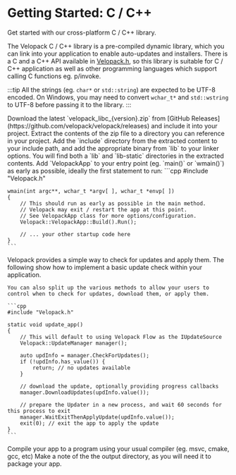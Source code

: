 

# Getting Started: C / C++

<AppliesTo all />
Get started with our cross-platform C / C++ library.

The Velopack C / C++ library is a pre-compiled dynamic library, which you can link into your application to enable auto-updates and installers.
There is a C and a C++ API available in [Velopack.h](https://github.com/velopack/velopack/blob/develop/src/lib-cpp/include/Velopack.h),
so this library is suitable for C / C++ application as well as other programming languages which support calling C functions eg. p/invoke. 

:::tip
All the strings (eg. `char*` or `std::string`) are expected to be UTF-8 encoded. 
On Windows, you may need to convert `wchar_t*` and `std::wstring` to UTF-8 before passing it to the library.
:::

<FancyStep step={1}>
    Download the latest `velopack_libc_{version}.zip` from [GitHub Releases](https://github.com/velopack/velopack/releases) and include it into your project.
    Extract the contents of the zip file to a directory you can reference in your project.
</FancyStep>

<FancyStep step={2}>
    Add the `include` directory from the extracted content to your include path, and add the appropriate binary from `lib` to your linker options.
    You will find both a `lib` and `lib-static` directories in the extracted contents.
</FancyStep>


<FancyStep step={3}>
    Add `VelopackApp` to your entry point (eg. `main()` or `wmain()`) as early as possible, ideally the first statement to run:
    ```cpp
    #include "Velopack.h"

    wmain(int argc**, wchar_t *argv[ ], wchar_t *envp[ ])
    {
        // This should run as early as possible in the main method.
        // Velopack may exit / restart the app at this point. 
        // See VelopackApp class for more options/configuration.
        Velopack::VelopackApp::Build().Run();

        // ... your other startup code here
    }
    ```
</FancyStep>

<FancyStep step={4}>
    Velopack provides a simple way to check for updates and apply them. 
    The following show how to implement a basic update check within your application. 
    
    You can also split up the various methods to allow your users to control when to check for updates, download them, or apply them.

    ```cpp
    #include "Velopack.h"

    static void update_app()
    {
        // This will default to using Velopack Flow as the IUpdateSource
        Velopack::UpdateManager manager();

        auto updInfo = manager.CheckForUpdates();
        if (!updInfo.has_value()) {
            return; // no updates available
        }

        // download the update, optionally providing progress callbacks
        manager.DownloadUpdates(updInfo.value());

        // prepare the Updater in a new process, and wait 60 seconds for this process to exit
        manager.WaitExitThenApplyUpdate(updInfo.value());
        exit(0); // exit the app to apply the update
    }
    ```
</FancyStep>

<FancyStep step={5}>
    Compile your app to a program using your usual compiler (eg. msvc, cmake, gcc, etc)
    Make a note of the the output directory, as you will need it to package your app.
</FancyStep>

<FancyStep step={6}>
    <InstallVpk />
</FancyStep>

<FancyStep step={7} noline={true}>
    <BuildRelease />
</FancyStep>

<Completion />